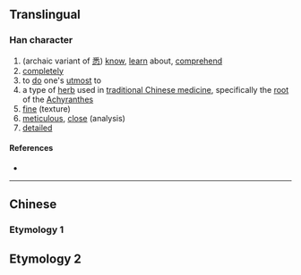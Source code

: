 {{also|怷}}
{{character info}}
==Translingual==

===Han character===
{{Han char|rn=61|rad=心|as=05|sn=9|four=|canj=IDP|ids=⿱术心}}

# (archaic variant of [[悉]]) [[know]], [[learn]] about, [[comprehend]]
# [[completely]]
# to [[do]] one's [[utmost]] to
# a type of [[herb]] used in [[traditional Chinese medicine]], specifically the [[root]] of the [[w:Achyranthes|Achyranthes]]
# [[fine]] (texture)
# [[meticulous]], [[close]] (analysis)
# [[detailed]]

====References====
* {{Han ref|kx=0383.110|dkj=10506|dj=0712.220|hdz=42279.080|uh=6038|ud=24632}}

----

==Chinese==
===Etymology 1===
{{zh-see|悉|v}}

==Etymology 2==
{{zh-see|怷|v}}